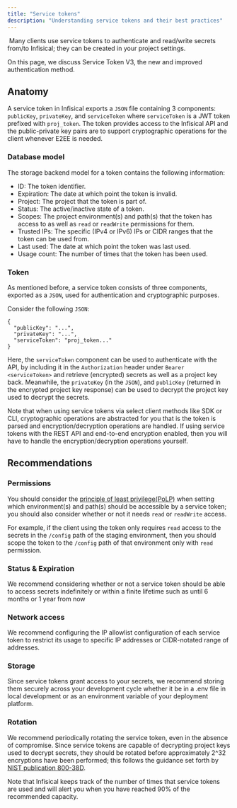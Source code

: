 ```yaml
---
title: "Service tokens"
description: "Understanding service tokens and their best practices"
---
```

​
Many clients use service tokens to authenticate and read/write secrets from/to Infisical; they can be created in your project settings.

On this page, we discuss Service Token V3, the new and improved authentication method.

## Anatomy

A service token in Infisical exports a `JSON` file containing 3 components: `publicKey`, `privateKey`, and `serviceToken` where
`serviceToken` is a JWT token prefixed with `proj_token`. The token provides access to the Infisical API and the public-private key
pairs are to support cryptographic operations for the client whenever E2EE is needed.

### Database model

The storage backend model for a token contains the following information:

- ID: The token identifier.
- Expiration: The date at which point the token is invalid.
- Project: The project that the token is part of.
- Status: The active/inactive state of a token.
- Scopes: The project environment(s) and path(s) that the token has access to as well as `read` or `readWrite` permissions for them.
- Trusted IPs: The specific (IPv4 or IPv6) IPs or CIDR ranges that the token can be used from.
- Last used: The date at which point the token was last used.
- Usage count: The number of times that the token has been used.

### Token

As mentioned before, a service token consists of three components, exported as a `JSON`, used for authentication and cryptographic purposes.

Consider the following `JSON`:

```
{
  "publicKey": "...",
  "privateKey": "...",
  "serviceToken": "proj_token..."
}
```

Here, the `serviceToken` component can be used to authenticate with the API, by including it in the `Authorization` header under `Bearer <serviceToken>` and retrieve (encrypted) secrets as well as a project key back. Meanwhile, the `privateKey` (in the `JSON`), and `publicKey` (returned in the encrypted project key response) can be used to decrypt the project key used to decrypt the secrets.

Note that when using service tokens via select client methods like SDK or CLI, cryptographic operations are abstracted for you that is the token is parsed and encryption/decryption operations are handled. If using service tokens with the REST API and end-to-end encryption enabled, then you will have to handle the encryption/decryption operations yourself.
​
## Recommendations

### Permissions

You should consider the [principle of least privilege(PoLP)](https://en.wikipedia.org/wiki/Principle_of_least_privilege) when setting which environment(s) and path(s)
should be accessible by a service token; you should also consider whether or not it needs `read` or `readWrite` access.

For example, if the client using the token only requires `read` access to the secrets in the `/config` path of the staging environment, then you should scope the token to the `/config` path of that environment only with `read` permission.

### Status & Expiration

We recommend considering whether or not a service token should be able to access secrets indefinitely or within a finite lifetime such as until 6 months or 1 year from now

### Network access

We recommend configuring the IP allowlist configuration of each service token to restrict its usage to specific IP addresses or CIDR-notated range of addresses.

### Storage

Since service tokens grant access to your secrets, we recommend storing them securely across your development cycle whether it be in a .env file in local development or as an environment variable of your deployment platform.

### Rotation

We recommend periodically rotating the service token, even in the absence of compromise. Since service tokens are capable of decrypting project keys used to decrypt secrets, they should be rotated before approximately 2^32 encryptions have been performed; this follows the guidance set forth by [NIST publication 800-38D](https://csrc.nist.gov/pubs/sp/800/38/d/final).

Note that Infisical keeps track of the number of times that service tokens are used and will alert you when you have reached 90% of the recommended capacity.